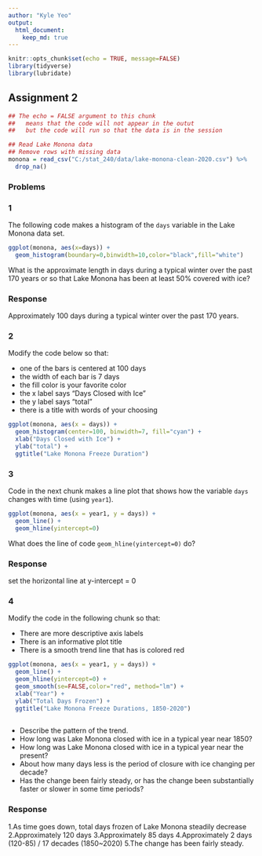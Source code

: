 ```yaml
---
author: "Kyle Yeo"
output: 
  html_document:
    keep_md: true
---
```


```r
knitr::opts_chunk$set(echo = TRUE, message=FALSE)
library(tidyverse)
library(lubridate)
```

## Assignment 2

```r
## The echo = FALSE argument to this chunk
##   means that the code will not appear in the outut
##   but the code will run so that the data is in the session

## Read Lake Monona data
## Remove rows with missing data
monona = read_csv("C:/stat_240/data/lake-monona-clean-2020.csv") %>%
  drop_na()
```

### Problems

### 1

The following code makes a histogram of the `days` variable in the Lake Monona data set.

```r
ggplot(monona, aes(x=days)) +
  geom_histogram(boundary=0,binwidth=10,color="black",fill="white")
```

What is the approximate length in days during a typical winter over the past 170 years or so that Lake Monona has been at least 50% covered with ice?

### Response

Approximately 100 days during a typical winter over the past 170 years.

### 2

Modify the code below so that:

- one of the bars is centered at 100 days
- the width of each bar is 7 days
- the fill color is your favorite color
- the x label says "Days Closed with Ice"
- the y label says "total"
- there is a title with words of your choosing

```r
ggplot(monona, aes(x = days)) +
  geom_histogram(center=100, binwidth=7, fill="cyan") +
  xlab("Days Closed with Ice") +
  ylab("total") +
  ggtitle("Lake Monona Freeze Duration")
```

### 3

Code in the next chunk makes a line plot that shows how the variable `days` changes with time (using `year1`).

```r
ggplot(monona, aes(x = year1, y = days)) +
  geom_line() +
  geom_hline(yintercept=0)
```

What does the line of code `geom_hline(yintercept=0)` do?

### Response

set the horizontal line at y-intercept = 0

### 4

Modify the code in the following chunk so that:

- There are more descriptive axis labels
- There is an informative plot title
- There is a smooth trend line that has is colored red

```r
ggplot(monona, aes(x = year1, y = days)) +
  geom_line() +
  geom_hline(yintercept=0) +
  geom_smooth(se=FALSE,color="red", method="lm") +
  xlab("Year") +
  ylab("Total Days Frozen") +
  ggtitle("Lake Monona Freeze Durations, 1850-2020")
  
```

- Describe the pattern of the trend.
- How long was Lake Monona closed with ice in a typical year near 1850?
- How long was Lake Monona closed with ice in a typical year near the present?
- About how many days less is the period of closure with ice changing per decade?
- Has the change been fairly steady, or has the change been substantially faster or slower in some time periods?

### Response

1.As time goes down, total days frozen of Lake Monona steadily decrease
2.Approximately 120 days
3.Approximately 85 days
4.Approximately 2 days (120-85) / 17 decades (1850~2020)
5.The change has been fairly steady.
